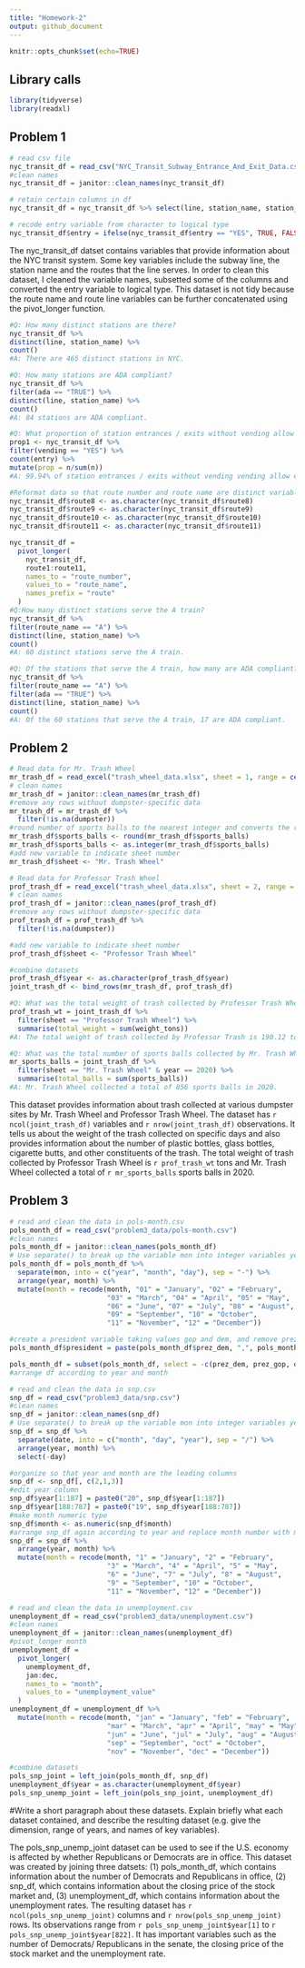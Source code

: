 ```yaml
---
title: "Homework-2"
output: github_document
---
```


```r
knitr::opts_chunk$set(echo=TRUE)
```


## Library calls
```r
library(tidyverse)
library(readxl)
```


## Problem 1

```r
# read csv file
nyc_transit_df = read_csv("NYC_Transit_Subway_Entrance_And_Exit_Data.csv")
#clean names
nyc_transit_df = janitor::clean_names(nyc_transit_df)
```
```r
# retain certain columns in df
nyc_transit_df = nyc_transit_df %>% select(line, station_name, station_latitude, station_longitude, route1, route2, route3, route4, route5, route6, route7, route8, route9, route10, route11, entry, entrance_type, vending, ada) 
```

```r
# recode entry variable from character to logical type
nyc_transit_df$entry = ifelse(nyc_transit_df$entry == "YES", TRUE, FALSE)
```

The nyc_transit_df datset contains variables that provide information about the NYC transit system. Some key variables include the subway line, the station name and the routes that the line serves. In order to clean this dataset, I cleaned the variable names, subsetted some of the columns and converted the entry variable to logical type. This dataset is not tidy because the route name and route line variables can be further concatenated using the pivot_longer function. 


```r
#Q: How many distinct stations are there? 
nyc_transit_df %>% 
distinct(line, station_name) %>% 
count()
#A: There are 465 distinct stations in NYC. 
```

```r
#Q: How many stations are ADA compliant?
nyc_transit_df %>% 
filter(ada == "TRUE") %>% 
distinct(line, station_name) %>%
count()
#A: 84 stations are ADA compliant. 
```
```r
#Q: What proportion of station entrances / exits without vending allow entrance?
prop1 <- nyc_transit_df %>% 
filter(vending == "YES") %>%
count(entry) %>%
mutate(prop = n/sum(n))
#A: 99.94% of station entrances / exits without vending vending allow entrance.
```

```r
#Reformat data so that route number and route name are distinct variables.
nyc_transit_df$route8 <- as.character(nyc_transit_df$route8)
nyc_transit_df$route9 <- as.character(nyc_transit_df$route9)
nyc_transit_df$route10 <- as.character(nyc_transit_df$route10)
nyc_transit_df$route11 <- as.character(nyc_transit_df$route11)

nyc_transit_df = 
  pivot_longer(
    nyc_transit_df, 
    route1:route11,
    names_to = "route_number",
    values_to = "route_name",
    names_prefix = "route"
  )
#Q:How many distinct stations serve the A train? 
nyc_transit_df %>%
filter(route_name == "A") %>%
distinct(line, station_name) %>%
count()
#A: 60 distinct stations serve the A train. 
```
```r
#Q: Of the stations that serve the A train, how many are ADA compliant?
nyc_transit_df %>%
filter(route_name == "A") %>%
filter(ada == "TRUE") %>%
distinct(line, station_name) %>%
count()
#A: Of the 60 stations that serve the A train, 17 are ADA compliant. 
```

## Problem 2

```r
# Read data for Mr. Trash Wheel
mr_trash_df = read_excel("trash_wheel_data.xlsx", sheet = 1, range = cell_cols("A:N"))
# clean names
mr_trash_df = janitor::clean_names(mr_trash_df)
#remove any rows without dumpster-specific data
mr_trash_df = mr_trash_df %>%
  filter(!is.na(dumpster))
#round number of sports balls to the nearest integer and converts the result to an integer variable
mr_trash_df$sports_balls <- round(mr_trash_df$sports_balls)
mr_trash_df$sports_balls <- as.integer(mr_trash_df$sports_balls)
#add new variable to indicate sheet number
mr_trash_df$sheet <- "Mr. Trash Wheel"
```

```r
# Read data for Professor Trash Wheel
prof_trash_df = read_excel("trash_wheel_data.xlsx", sheet = 2, range = cell_cols("A:M"))
# clean names
prof_trash_df = janitor::clean_names(prof_trash_df)
#remove any rows without dumpster-specific data
prof_trash_df = prof_trash_df %>%
  filter(!is.na(dumpster))

#add new variable to indicate sheet number
prof_trash_df$sheet <- "Professor Trash Wheel"

#combine datasets
prof_trash_df$year <- as.character(prof_trash_df$year)
joint_trash_df <- bind_rows(mr_trash_df, prof_trash_df)

```


```r
#Q: What was the total weight of trash collected by Professor Trash Wheel?
prof_trash_wt = joint_trash_df %>% 
  filter(sheet == "Professor Trash Wheel") %>%
  summarise(total_weight = sum(weight_tons))
#A: The total weight of trash collected by Professor Trash is 190.12 tons. 
```
```r
#Q: What was the total number of sports balls collected by Mr. Trash Wheel in 2020?
mr_sports_balls = joint_trash_df %>% 
  filter(sheet == "Mr. Trash Wheel" & year == 2020) %>%
  summarise(total_balls = sum(sports_balls))
#A: Mr. Trash Wheel collected a total of 856 sports balls in 2020. 
```
This dataset provides information about trash collected at various dumpster sites by Mr. Trash Wheel and Professor Trash Wheel. The dataset has `r ncol(joint_trash_df)` variables and `r nrow(joint_trash_df)` observations. It tells us about the weight of the trash collected on specific days and also provides information about the number of plastic bottles, glass bottles, cigarette butts, and other constituents of the trash. The total weight of trash collected by Professor Trash Wheel is `r prof_trash_wt` tons and Mr. Trash Wheel collected a total of `r mr_sports_balls` sports balls in 2020. 

## Problem 3
```r
# read and clean the data in pols-month.csv
pols_month_df = read_csv("problem3_data/pols-month.csv")
#clean names
pols_month_df = janitor::clean_names(pols_month_df)
# Use separate() to break up the variable mon into integer variables year, month, and day AND replace month number with month name
pols_month_df = pols_month_df %>% 
  separate(mon, into = c("year", "month", "day"), sep = "-") %>%
  arrange(year, month) %>%
  mutate(month = recode(month, "01" = "January", "02" = "February", 
                        "03" = "March", "04" = "April", "05" = "May", 
                        "06" = "June", "07" = "July", "08" = "August",
                        "09" = "September", "10" = "October", 
                        "11" = "November", "12" = "December"))

#create a president variable taking values gop and dem, and remove prez_dem and prez_gop; and remove the day variable
pols_month_df$president = paste(pols_month_df$prez_dem, ",", pols_month_df$prez_gop)

pols_month_df = subset(pols_month_df, select = -c(prez_dem, prez_gop, day))
#arrange df according to year and month
```

```r
# read and clean the data in snp.csv
snp_df = read_csv("problem3_data/snp.csv")
#clean names
snp_df = janitor::clean_names(snp_df)
# Use separate() to break up the variable mon into integer variables year, month, and day
snp_df = snp_df %>% 
  separate(date, into = c("month", "day", "year"), sep = "/") %>%
  arrange(year, month) %>%
  select(-day) 

#organize so that year and month are the leading columns
snp_df <- snp_df[, c(2,1,3)]
#edit year column
snp_df$year[1:187] = paste0("20", snp_df$year[1:187])
snp_df$year[188:787] = paste0("19", snp_df$year[188:787])
#make month numeric type
snp_df$month <- as.numeric(snp_df$month)
#arrange snp_df again according to year and replace month number with month name
snp_df = snp_df %>%
  arrange(year, month) %>%
  mutate(month = recode(month, "1" = "January", "2" = "February", 
                        "3" = "March", "4" = "April", "5" = "May", 
                        "6" = "June", "7" = "July", "8" = "August",
                        "9" = "September", "10" = "October", 
                        "11" = "November", "12" = "December"))
```

```r
# read and clean the data in unemployment.csv
unemployment_df = read_csv("problem3_data/unemployment.csv")
#clean names
unemployment_df = janitor::clean_names(unemployment_df)
#pivot_longer month
unemployment_df = 
  pivot_longer(
    unemployment_df, 
    jan:dec,
    names_to = "month",
    values_to = "unemployment_value"
  )
unemployment_df = unemployment_df %>%
  mutate(month = recode(month, "jan" = "January", "feb" = "February", 
                        "mar" = "March", "apr" = "April", "may" = "May", 
                        "jun" = "June", "jul" = "July", "aug" = "August",
                        "sep" = "September", "oct" = "October", 
                        "nov" = "November", "dec" = "December"))
```
```r
#combine datasets
pols_snp_joint = left_join(pols_month_df, snp_df)
unemployment_df$year = as.character(unemployment_df$year)
pols_snp_unemp_joint = left_join(pols_snp_joint, unemployment_df)
```
#Write a short paragraph about these datasets. Explain briefly what each dataset contained, and describe the resulting dataset (e.g. give the dimension, range of years, and names of key variables).

The pols_snp_unemp_joint dataset can be used to see if the U.S. economy is affected by whether Republicans or Democrats are in office. This dataset was created by joining three datsets: (1) pols_month_df, which contains information about the number of Democrats and Republicans in office, (2) snp_df, which contains information about the closing price of the stock market and, (3) unemployment_df, which contains information about the unemployment rates. The resulting dataset has `r ncol(pols_snp_unemp_joint)` columns and `r nrow(pols_snp_unemp_joint)` rows. Its observations range from `r pols_snp_unemp_joint$year[1]` to `r pols_snp_unemp_joint$year[822]`. It has important variables such as the number of Democrats/ Republicans in the senate, the closing price of the stock market and the unemployment rate. 
